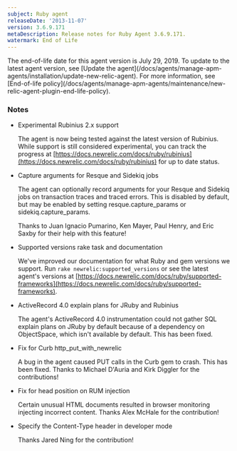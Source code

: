```yaml
---
subject: Ruby agent
releaseDate: '2013-11-07'
version: 3.6.9.171
metaDescription: Release notes for Ruby Agent 3.6.9.171.
watermark: End of Life
---
```


<Callout variant="important">
  The end-of-life date for this agent version is July 29, 2019. To update to the latest agent version, see [Update the agent](/docs/agents/manage-apm-agents/installation/update-new-relic-agent). For more information, see [End-of-life policy](/docs/agents/manage-apm-agents/maintenance/new-relic-agent-plugin-end-life-policy).
</Callout>

### Notes

* Experimental Rubinius 2.x support

  The agent is now being tested against the latest version of Rubinius. While support is still considered experimental, you can track the progress at [https://docs.newrelic.com/docs/ruby/rubinius](https://docs.newrelic.com/docs/ruby/rubinius) for up to date status.
* Capture arguments for Resque and Sidekiq jobs

  The agent can optionally record arguments for your Resque and Sidekiq jobs on transaction traces and traced errors. This is disabled by default, but may be enabled by setting resque.capture_params or sidekiq.capture_params.

  Thanks to Juan Ignacio Pumarino, Ken Mayer, Paul Henry, and Eric Saxby for their help with this feature!
* Supported versions rake task and documentation

  We've improved our documentation for what Ruby and gem versions we support. Run `rake newrelic:supported_versions` or see the latest agent's versions at [https://docs.newrelic.com/docs/ruby/supported-frameworks](https://docs.newrelic.com/docs/ruby/supported-frameworks).
* ActiveRecord 4.0 explain plans for JRuby and Rubinius

  The agent's ActiveRecord 4.0 instrumentation could not gather SQL explain plans on JRuby by default because of a dependency on ObjectSpace, which isn't available by default. This has been fixed.
* Fix for Curb http_put_with_newrelic

  A bug in the agent caused PUT calls in the Curb gem to crash. This has been fixed. Thanks to Michael D'Auria and Kirk Diggler for the contributions!
* Fix for head position on RUM injection

  Certain unusual HTML documents resulted in browser monitoring injecting incorrect content. Thanks Alex McHale for the contribution!
* Specify the Content-Type header in developer mode

  Thanks Jared Ning for the contribution!

